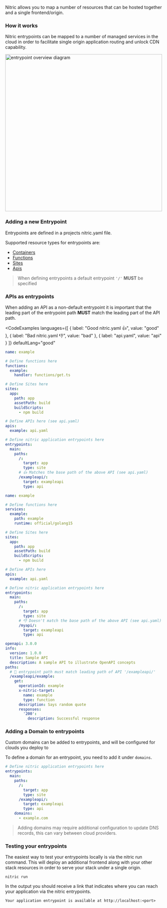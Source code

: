 Nitric allows you to map a number of resources that can be hosted together and a single frontend/origin.

### How it works

Nitric entrypoints can be mapped to a number of managed services in the cloud in order to facilitate single origin application routing
and unlock CDN capability.

<img
  src="../assets/img/nitric-entrypoints.svg"
  height="500"
  alt="entrypoint overview diagram"
/>

### Adding a new Entrypoint

Entrypoints are defined in a projects nitric.yaml file.

Supported resource types for entrypoints are:

- [Containers](./containers)
- [Functions](./functions)
- [Sites](./sites)
- [Apis](./api-gateways)

> When defining entrypoints a default entrypoint `'/'` **MUST** be specified

### APIs as entrypoints

When adding an API as a non-default entrypoint it is important that the leading part of the entrypoint path **MUST** match the leading part of the API path.

<CodeExamples
languages={[
	{
		label: "Good nitric.yaml 👍",
		value: "good"
	},
	{
		label: "Bad nitric.yaml 👎",
		value: "bad"
	},
  {
		label: "api.yaml",
		value: "api"
	}
	]}
	defaultLang="good"
>
<CodeExample lang="good">

```yaml
name: example

# Define functions here
functions:
  example:
    handler: functions/get.ts

# Define Sites here
sites:
  app:
    path: app
    assetPath: build
    buildScripts:
      - npm build

# Define APIs here (see api.yaml)
apis:
  example: api.yaml

# Define nitric application entrypoints here
entrypoints:
  main:
    paths:
      /:
        target: app
        type: site
      # 👍 Matches the base path of the above API (see api.yaml)
      /exampleapi/:
        target: exampleapi
        type: api
```

</CodeExample>
<CodeExample lang="bad">

```yaml
name: example

# Define functions here
services:
  example:
    path: example
    runtime: official/golang15

# Define Sites here
sites:
  app:
    path: app
    assetPath: build
    buildScripts:
      - npm build

# Define APIs here
apis:
  example: api.yaml

# Define nitric application entrypoints here
entrypoints:
  main:
    paths:
      /:
        target: app
        type: site
      # 👎 Doesn't match the base path of the above API (see api.yaml)
      /myapi/:
        target: exampleapi
        type: api
```

</CodeExample>

<CodeExample lang="api">

```yaml
openapi: 3.0.0
info:
  version: 1.0.0
  title: Sample API
  description: A sample API to illustrate OpenAPI concepts
paths:
  # 👀 entrypoint path must match leading path of API '/exampleapi/'
  /exampleapi/example:
    get:
      operationId: example
      x-nitric-target:
        name: example
        type: function
      description: Says random quote
      responses:
        '200':
          description: Successful response
```

</CodeExample>

</CodeExamples>

### Adding a Domain to entrypoints

Custom domains can be added to entrypoints, and will be configured for clouds you deploy to

To define a domain for an entrypoint, you need to add it under `domains`.

```yaml
# Define nitric application entrypoints here
entrypoints:
  main:
    paths:
      /:
        target: app
        type: site
      /exampleapi/:
        target: exampleapi
        type: api
    domains:
      - example.com
```

> Adding domains may require additional configuration to update DNS records, this can vary between cloud providers.

### Testing your entrypoints

The easiest way to test your entrypoints locally is via the nitric run command. This will deploy an additional frontend along with your other stack
resources in order to serve your stack under a single origin.

`nitric run`

In the output you should receive a link that indicates where you can reach your application via the nitric entrypoints.

`Your application entrypoint is available at http://localhost:<port>`
